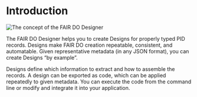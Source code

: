 # Introduction

![The concept of the FAIR DO Designer](./index-img/concept.drawio.svg)

The FAIR DO Designer helps you to create Designs for properly typed PID records.
Designs make FAIR DO creation repeatable, consistent, and automatable.
Given representative metadata (in any JSON format), you can create Designs “by example”.

Designs define which information to extract and how to assemble the records.
A design can be exported as code, which can be applied repeatedly to given metadata.
You can execute the code from the command line or modify and integrate it into your application.